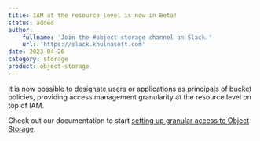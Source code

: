 ```yaml
---
title: IAM at the resource level is now in Beta!
status: added
author:
    fullname: 'Join the #object-storage channel on Slack.'
    url: 'https://slack.khulnasoft.com'
date: 2023-04-26
category: storage
product: object-storage
---
```


It is now possible to designate users or applications as principals of bucket policies, providing access management granularity at the resource level on top of IAM.

Check out our documentation to start [setting up granular access to Object Storage](https://www.khulnasoft.com/en/docs/storage/object/api-cli/combining-iam-and-object-storage).

